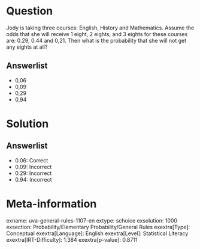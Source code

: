 Question
========

Jody is taking three courses: English, History and Mathematics. Assume the odds that she will receive 1 eight, 2 eights, and 3 eights for these courses are: 0.29, 0.44 and 0,21. Then what is the probability that she will not get any eights at all?

Answerlist
----------

* 0,06
* 0,09
* 0,29
* 0,94

Solution
========

Answerlist
----------

* 0.06: Correct
* 0.09: Incorrect
* 0.29: Incorrect
* 0.94: Incorrect

Meta-information
================
exname: uva-general-rules-1107-en
extype: schoice
exsolution: 1000
exsection: Probability/Elementary Probability/General Rules
exextra[Type]: Conceptual
exextra[Language]: English
exextra[Level]: Statistical Literacy
exextra[IRT-Difficulty]: 1.384
exextra[p-value]: 0.8711
